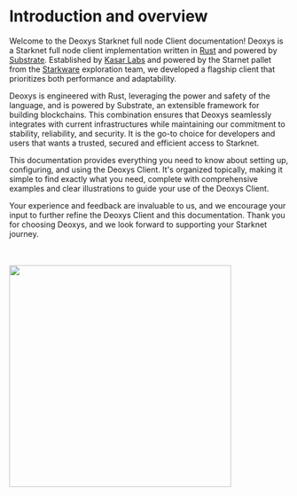 # Introduction and overview
Welcome to the Deoxys Starknet full node Client documentation! Deoxys is a Starknet full node client implementation written in [Rust](https://www.rust-lang.org/) and powered by [Substrate](https://substrate.io/).
Established by [Kasar Labs](https://kasar.io) and powered by the Starnet pallet from the [Starkware](https://starkware.co) exploration team, we developed a flagship client that prioritizes both performance and adaptability.

Deoxys is engineered with Rust, leveraging the power and safety of the language, and is powered by Substrate, an extensible framework for building blockchains. This combination ensures that Deoxys seamlessly integrates with current infrastructures while maintaining our commitment to stability, reliability, and security. It is the go-to choice for developers and users that wants a trusted, secured and efficient access to Starknet.

This documentation provides everything you need to know about setting up, configuring, and using the Deoxys Client. It's organized topically, making it simple to find exactly what you need, complete with comprehensive examples and clear illustrations to guide your use of the Deoxys Client.

Your experience and feedback are invaluable to us, and we encourage your input to further refine the Deoxys Client and this documentation. Thank you for choosing Deoxys, and we look forward to supporting your Starknet journey.

<br />
<br />
<div style={{ display: 'flex', justifyContent: 'center' }}>
  <img src="../static/img/deoxys-about.gif" height="400" width="400" style={{ borderRadius: '10px' }} />
</div>
